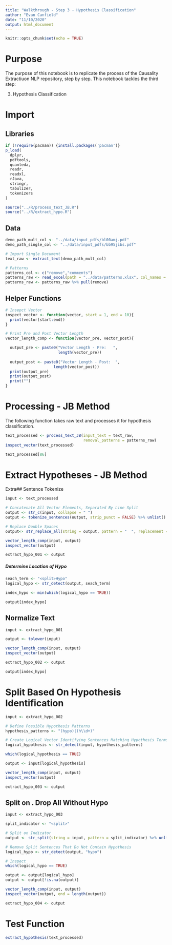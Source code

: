 ---
title: "Walkthrough - Step 3 - Hypothesis Classification"
author: "Evan Canfield"
date: "11/10/2020"
output: html_document
---

```{r setup, include=FALSE}
knitr::opts_chunk$set(echo = TRUE)
```

# Purpose
The purpose of this notebook is to replicate the process of the Causality Extractiuon NLP repository, step by step. This notebook tackles the third step:

3. Hypothesis Classification


# Import
## Libraries
```{r import_libraries}
if (!require(pacman)) {install.packages('pacman')} 
p_load(
  dplyr,
  pdftools,
  quanteda,
  readr,
  readxl,
  rJava,
  stringr,
  tabulizer,
  tokenizers
)

source("../R/process_text_JB.R")
source("../R/extract_hypo.R")
```


## Data
```{r import_data}
demo_path_mult_col <- "../data/input_pdfs/bl00amj.pdf"
demo_path_single_col <- "../data/input_pdfs/bb95jibs.pdf"

# Import Single Document
text_raw <- extract_text(demo_path_mult_col)

# Patterns
patterns_col <- c("remove","comments")
patterns_raw <- read_excel(path = "../data/patterns.xlsx", col_names = patterns_col, )
patterns_raw <- patterns_raw %>% pull(remove)
```

## Helper Functions
```{r}
# Insepct Vector
inspect_vector <- function(vector, start = 1, end = 10){
  print(vector[start:end])
}

# Print Pre and Post Vector Length
vector_length_comp <- function(vector_pre, vector_post){

  output_pre <- paste0("Vector Length - Pre:   ",
                       length(vector_pre))
  
  output_post <- paste0("Vector Length - Post:  ",
                     length(vector_post))
  print(output_pre)
  print(output_post)
  print("")
}
```

# Processing - JB Method
The following function takes raw text and processes it for hypothesis classification.
```{r}
text_processed <- process_text_JB(input_text = text_raw, 
                                  removal_patterns = patterns_raw)
inspect_vector(text_processed)
```

```{r}
text_processed[86]
```


# Extract Hypotheses - JB Method
Extra## Sentence Tokenize
```{r}
input <- text_processed

# Concatenate All Vector Elements, Separated By Line Split
output <- str_c(input, collapse = " ")
output <- tokenize_sentences(output, strip_punct = FALSE) %>% unlist()

# Replace Double Spaces
output<- str_replace_all(string = output, pattern = "  ", replacement = " ")

vector_length_comp(input, output)
inspect_vector(output)

extract_hypo_001 <- output
```

##### Determine Location of Hypo
```{r}
seach_term <- "<split>Hypo"
logical_hypo <- str_detect(output, seach_term)

index_hypo <- min(which(logical_hypo == TRUE))

output[index_hypo]
```


## Normalize Text 
```{r}
input <- extract_hypo_001

output <- tolower(input)

vector_length_comp(input, output)
inspect_vector(output)

extract_hypo_002 <- output
```

```{r}
output[index_hypo]
```


# Split Based On Hypothesis Identification
```{r}
input <- extract_hypo_002

# Define Possible Hypothesis Patterns
hypothesis_patterns <- "(hypo)|(h\\d+)"

# Create Logical Vector Identifying Sentences Matching Hypothesis Terms
logical_hypothesis <- str_detect(input, hypothesis_patterns)

which(logical_hypothesis == TRUE)

output <- input[logical_hypothesis]

vector_length_comp(input, output)
inspect_vector(output)

extract_hypo_003 <- output
```

## Split on <split>. Drop All Without Hypo
```{r}
input <- extract_hypo_003

split_indicator <- "<split>"

# Split on Indicator
output <- str_split(string = input, pattern = split_indicator) %>% unlist()

# Remove Split Sentences That Do Not Contain Hypothesis
logical_hypo <- str_detect(output, "hypo")

# Inspect
which(logical_hypo == TRUE)

output <- output[logical_hypo]
output <- output[!is.na(output)]

vector_length_comp(input, output)
inspect_vector(output, end = length(output))

extract_hypo_004 <- output
```

# Test Function
```{r}
extract_hypothesis(text_processed)
```


